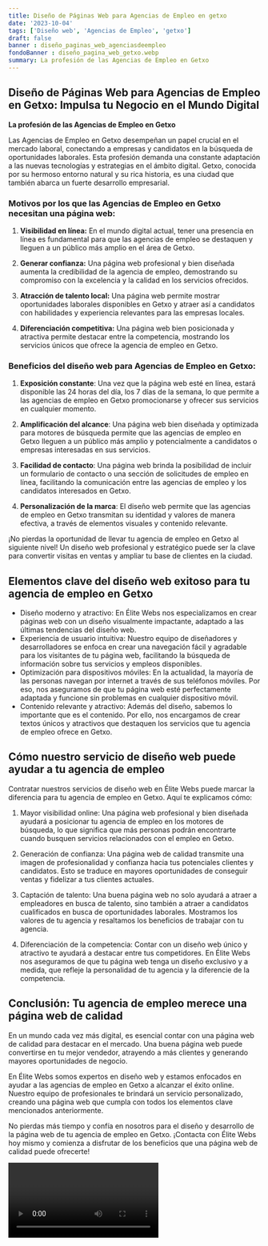 ```yaml
---
title: Diseño de Páginas Web para Agencias de Empleo en getxo
date: '2023-10-04'
tags: ['Diseño web', 'Agencias de Empleo', 'getxo']
draft: false
banner : diseño_paginas_web_agenciasdeempleo
fondoBanner : diseño_pagina_web_getxo.webp
summary: La profesión de las Agencias de Empleo en Getxo
---
```


## Diseño de Páginas Web para Agencias de Empleo en Getxo: Impulsa tu Negocio en el Mundo Digital

**La profesión de las Agencias de Empleo en Getxo**

Las Agencias de Empleo en Getxo desempeñan un papel crucial en el mercado laboral, conectando a empresas y candidatos en la búsqueda de oportunidades laborales. Esta profesión demanda una constante adaptación a las nuevas tecnologías y estrategias en el ámbito digital. Getxo, conocida por su hermoso entorno natural y su rica historia, es una ciudad que también abarca un fuerte desarrollo empresarial.

### Motivos por los que las Agencias de Empleo en Getxo necesitan una página web:

1. **Visibilidad en línea:** En el mundo digital actual, tener una presencia en línea es fundamental para que las agencias de empleo se destaquen y lleguen a un público más amplio en el área de Getxo.

2. **Generar confianza:** Una página web profesional y bien diseñada aumenta la credibilidad de la agencia de empleo, demostrando su compromiso con la excelencia y la calidad en los servicios ofrecidos.

3. **Atracción de talento local:** Una página web permite mostrar oportunidades laborales disponibles en Getxo y atraer así a candidatos con habilidades y experiencia relevantes para las empresas locales.

4. **Diferenciación competitiva:** Una página web bien posicionada y atractiva permite destacar entre la competencia, mostrando los servicios únicos que ofrece la agencia de empleo en Getxo.

### Beneficios del diseño web para Agencias de Empleo en Getxo:

1. **Exposición constante**: Una vez que la página web esté en línea, estará disponible las 24 horas del día, los 7 días de la semana, lo que permite a las agencias de empleo en Getxo promocionarse y ofrecer sus servicios en cualquier momento.

2. **Amplificación del alcance**: Una página web bien diseñada y optimizada para motores de búsqueda permite que las agencias de empleo en Getxo lleguen a un público más amplio y potencialmente a candidatos o empresas interesadas en sus servicios.

3. **Facilidad de contacto**: Una página web brinda la posibilidad de incluir un formulario de contacto o una sección de solicitudes de empleo en línea, facilitando la comunicación entre las agencias de empleo y los candidatos interesados en Getxo.

4. **Personalización de la marca**: El diseño web permite que las agencias de empleo en Getxo transmitan su identidad y valores de manera efectiva, a través de elementos visuales y contenido relevante.

¡No pierdas la oportunidad de llevar tu agencia de empleo en Getxo al siguiente nivel! Un diseño web profesional y estratégico puede ser la clave para convertir visitas en ventas y ampliar tu base de clientes en la ciudad.

<GifSeo />

<Cta />

## Elementos clave del diseño web exitoso para tu agencia de empleo en Getxo

- Diseño moderno y atractivo: En Élite Webs nos especializamos en crear páginas web con un diseño visualmente impactante, adaptado a las últimas tendencias del diseño web.
- Experiencia de usuario intuitiva: Nuestro equipo de diseñadores y desarrolladores se enfoca en crear una navegación fácil y agradable para los visitantes de tu página web, facilitando la búsqueda de información sobre tus servicios y empleos disponibles.
- Optimización para dispositivos móviles: En la actualidad, la mayoría de las personas navegan por internet a través de sus teléfonos móviles. Por eso, nos aseguramos de que tu página web esté perfectamente adaptada y funcione sin problemas en cualquier dispositivo móvil.
- Contenido relevante y atractivo: Además del diseño, sabemos lo importante que es el contenido. Por ello, nos encargamos de crear textos únicos y atractivos que destaquen los servicios que tu agencia de empleo ofrece en Getxo.

## Cómo nuestro servicio de diseño web puede ayudar a tu agencia de empleo

Contratar nuestros servicios de diseño web en Élite Webs puede marcar la diferencia para tu agencia de empleo en Getxo. Aquí te explicamos cómo:

1. Mayor visibilidad online: Una página web profesional y bien diseñada ayudará a posicionar tu agencia de empleo en los motores de búsqueda, lo que significa que más personas podrán encontrarte cuando busquen servicios relacionados con el empleo en Getxo.

2. Generación de confianza: Una página web de calidad transmite una imagen de profesionalidad y confianza hacia tus potenciales clientes y candidatos. Esto se traduce en mayores oportunidades de conseguir ventas y fidelizar a tus clientes actuales.

3. Captación de talento: Una buena página web no solo ayudará a atraer a empleadores en busca de talento, sino también a atraer a candidatos cualificados en busca de oportunidades laborales. Mostramos los valores de tu agencia y resaltamos los beneficios de trabajar con tu agencia.

4. Diferenciación de la competencia: Contar con un diseño web único y atractivo te ayudará a destacar entre tus competidores. En Élite Webs nos aseguramos de que tu página web tenga un diseño exclusivo y a medida, que refleje la personalidad de tu agencia y la diferencie de la competencia.

## Conclusión: Tu agencia de empleo merece una página web de calidad

En un mundo cada vez más digital, es esencial contar con una página web de calidad para destacar en el mercado. Una buena página web puede convertirse en tu mejor vendedor, atrayendo a más clientes y generando mayores oportunidades de negocio.

En Élite Webs somos expertos en diseño web y estamos enfocados en ayudar a las agencias de empleo en Getxo a alcanzar el éxito online. Nuestro equipo de profesionales te brindará un servicio personalizado, creando una página web que cumpla con todos los elementos clave mencionados anteriormente.

No pierdas más tiempo y confía en nosotros para el diseño y desarrollo de la página web de tu agencia de empleo en Getxo. ¡Contacta con Élite Webs hoy mismo y comienza a disfrutar de los beneficios que una página web de calidad puede ofrecerte!

<Video />

<CtaBot job='Agencias de Empleo' city='getxo'/>

<Gmaps query='getxo+españa+maps' />